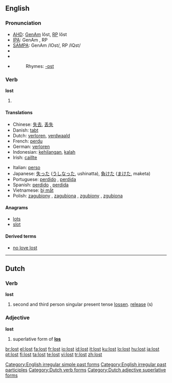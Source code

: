 ==English==

{{rank|friends|forth|fire|379|lost|human|kept|business}}

===Pronunciation===
*[[w:AHD|AHD]]: [[w:General American|GenAm]] lôst, [[w:Received Pronunciation|RP]] lŏst
*[[w:IPA|IPA]]: GenAm {{IPAchar|/lɔst/}}, RP {{IPAchar|/lɒst/}}
*[[w:SAMPA|SAMPA]]: GenAm /lOst/, RP /lQst/
*{{audio|En-ca-lost.ogg|Audio (CA)}}
*{{audio|en-us-lost.ogg|Audio (US)}}
*{{audio|En-uk-lost.ogg|Audio (UK)}}
*:Rhymes: [[Rhymes:English:-ɒst|-ɒst]]

===Verb===
'''lost'''
#{{past of|lose}}

====Translations====
{{top}}
*Chinese: [[失去]], [[丢失]]
*Danish: [[tabt]]
*Dutch: [[verloren]], [[verdwaald]]
*French: [[perdu]]
*German: [[verloren]]
*Indonesian: [[hilang|kehilangan]], [[kalah]]
*Irish: [[caillte]]
{{mid}}
*Italian: [[perso]] 
*Japanese: [[失った]] ([[うしなった]], ushinatta), [[負けた]] ([[まけた]], maketa)
*Portuguese: [[perdido]] {{m}}, [[perdida]] {{f}}
*Spanish: [[perdido]] {{m}}, [[perdida]] {{f}}
*Vietnamese: [[bị mất]]
*Polish: [[zagubiony]] {{m}} , [[zagubiona]] {{m}}, [[zgubiony]] {{m}}, [[zgubiona]] {{f}}
{{bottom}}

====Anagrams====
*[[lots]]
*[[slot]]

====Derived terms====
*[[no love lost]]

[[Category:English irregular simple past forms]]
[[Category:English irregular past participles]]

----

==Dutch==
===Verb===
'''lost'''
# second and third person singular present tense [[lossen]]. [[release]] (s)

===Adjective===
'''lost'''
# superlative form of '''[[los#Dutch|los]]'''

[[Category:Dutch verb forms]]
[[Category:Dutch adjective superlative forms]]

[[br:lost]]
[[el:lost]]
[[fa:lost]]
[[fr:lost]]
[[io:lost]]
[[id:lost]]
[[it:lost]]
[[ku:lost]]
[[lo:lost]]
[[hu:lost]]
[[ja:lost]]
[[pt:lost]]
[[fi:lost]]
[[ta:lost]]
[[te:lost]]
[[vi:lost]]
[[tr:lost]]
[[zh:lost]]